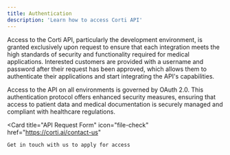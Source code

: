 ```yaml
---
title: Authentication
description: 'Learn how to access Corti API'
---
```


Access to the Corti API, particularly the development environment, is granted exclusively upon request to ensure that each integration meets the high standards of security and functionality required for medical applications. Interested customers are provided with a username and password after their request has been approved, which allows them to authenticate their applications and start integrating the API's capabilities.

Access to the API on all environments is governed by OAuth 2.0. This authentication protocol offers enhanced security measures, ensuring that access to patient data and medical documentation is securely managed and compliant with healthcare regulations.

  <Card
    title="API Request Form"
    icon="file-check"
    href="https://corti.ai/contact-us"
  >
    Get in touch with us to apply for access
  </Card>
